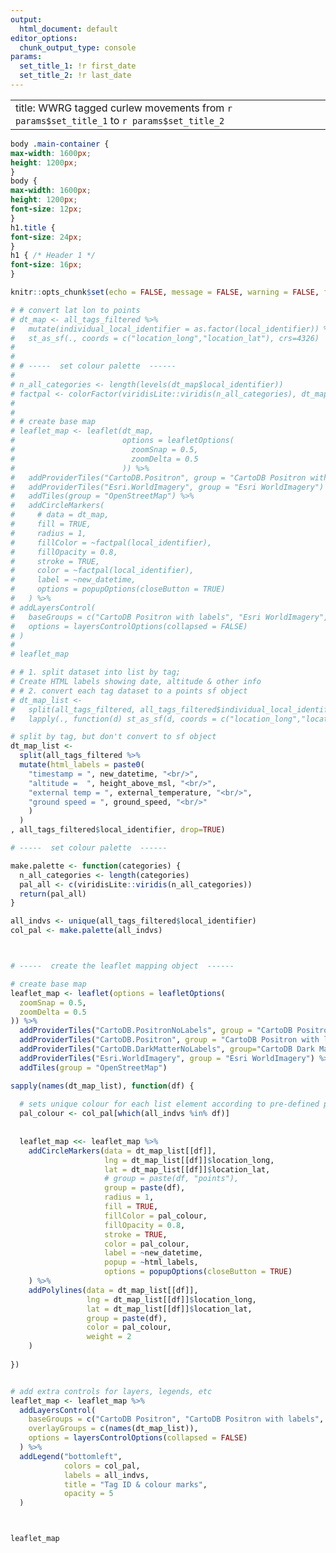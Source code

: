 ```yaml
---
output: 
  html_document: default
editor_options:
  chunk_output_type: console
params:
  set_title_1: !r first_date
  set_title_2: !r last_date
---
```


---
title: WWRG tagged curlew movements from `r params$set_title_1` to `r params$set_title_2`
---

```css
body .main-container {
max-width: 1600px;
height: 1200px;
}
body {
max-width: 1600px;
height: 1200px;
font-size: 12px;
}
h1.title {
font-size: 24px;
}
h1 { /* Header 1 */
font-size: 16px;
}

```

```r
knitr::opts_chunk$set(echo = FALSE, message = FALSE, warning = FALSE, fig.height = 8, out.width="100%")
```


```r

# # convert lat lon to points
# dt_map <- all_tags_filtered %>%
#   mutate(individual_local_identifier = as.factor(local_identifier)) %>%
#   st_as_sf(., coords = c("location_long","location_lat"), crs=4326)
# 
# 
# # -----  set colour palette  ------
# 
# n_all_categories <- length(levels(dt_map$local_identifier))
# factpal <- colorFactor(viridisLite::viridis(n_all_categories), dt_map$local_identifier)
# 
# 
# # create base map
# leaflet_map <- leaflet(dt_map,
#                        options = leafletOptions(
#                          zoomSnap = 0.5,
#                          zoomDelta = 0.5
#                        )) %>%
#   addProviderTiles("CartoDB.Positron", group = "CartoDB Positron with labels")  %>%
#   addProviderTiles("Esri.WorldImagery", group = "Esri WorldImagery") %>%
#   addTiles(group = "OpenStreetMap") %>%
#   addCircleMarkers(
#     # data = dt_map,
#     fill = TRUE,
#     radius = 1,
#     fillColor = ~factpal(local_identifier),
#     fillOpacity = 0.8,
#     stroke = TRUE,
#     color = ~factpal(local_identifier),
#     label = ~new_datetime,
#     options = popupOptions(closeButton = TRUE)
#   ) %>%
# addLayersControl(
#   baseGroups = c("CartoDB Positron with labels", "Esri WorldImagery", "OpenStreetMap"),
#   options = layersControlOptions(collapsed = FALSE)
# )
# 
# leaflet_map

```

```r


# # 1. split dataset into list by tag;
# Create HTML labels showing date, altitude & other info
# # 2. convert each tag dataset to a points sf object
# dt_map_list <-
#   split(all_tags_filtered, all_tags_filtered$individual_local_identifier, drop=TRUE) %>%
#   lapply(., function(d) st_as_sf(d, coords = c("location_long","location_lat"), crs=4326))

# split by tag, but don't convert to sf object
dt_map_list <-
  split(all_tags_filtered %>% 
  mutate(html_labels = paste0(
    "timestamp = ", new_datetime, "<br/>",
    "altitude =  ", height_above_msl, "<br/>",
    "external temp = ", external_temperature, "<br/>",
    "ground speed = ", ground_speed, "<br/>"
    )
  )
, all_tags_filtered$local_identifier, drop=TRUE)

# -----  set colour palette  ------

make.palette <- function(categories) {
  n_all_categories <- length(categories)
  pal_all <- c(viridisLite::viridis(n_all_categories))
  return(pal_all)
}

all_indvs <- unique(all_tags_filtered$local_identifier)
col_pal <- make.palette(all_indvs)



# -----  create the leaflet mapping object  ------

# create base map
leaflet_map <- leaflet(options = leafletOptions(
  zoomSnap = 0.5,
  zoomDelta = 0.5
)) %>% 
  addProviderTiles("CartoDB.PositronNoLabels", group = "CartoDB Positron")  %>%
  addProviderTiles("CartoDB.Positron", group = "CartoDB Positron with labels")  %>%
  addProviderTiles("CartoDB.DarkMatterNoLabels", group="CartoDB Dark Matter") %>%
  addProviderTiles("Esri.WorldImagery", group = "Esri WorldImagery") %>%
  addTiles(group = "OpenStreetMap")

sapply(names(dt_map_list), function(df) {
  
  # sets unique colour for each list element according to pre-defined palette
  pal_colour <- col_pal[which(all_indvs %in% df)]
  
  
  leaflet_map <<- leaflet_map %>% 
    addCircleMarkers(data = dt_map_list[[df]],
                     lng = dt_map_list[[df]]$location_long, 
                     lat = dt_map_list[[df]]$location_lat,
                     # group = paste(df, "points"),
                     group = paste(df),
                     radius = 1,
                     fill = TRUE,
                     fillColor = pal_colour,
                     fillOpacity = 0.8,
                     stroke = TRUE,
                     color = pal_colour,
                     label = ~new_datetime,
                     popup = ~html_labels,
                     options = popupOptions(closeButton = TRUE)
    ) %>%
    addPolylines(data = dt_map_list[[df]],
                 lng = dt_map_list[[df]]$location_long,
                 lat = dt_map_list[[df]]$location_lat,
                 group = paste(df),
                 color = pal_colour,
                 weight = 2
    )
  
})


# add extra controls for layers, legends, etc
leaflet_map <- leaflet_map %>% 
  addLayersControl(
    baseGroups = c("CartoDB Positron", "CartoDB Positron with labels", "CartoDB Dark Matter", "Esri WorldImagery", "OpenStreetMap"),
    overlayGroups = c(names(dt_map_list)),
    options = layersControlOptions(collapsed = FALSE)
  ) %>% 
  addLegend("bottomleft",
            colors = col_pal,
            labels = all_indvs,
            title = "Tag ID & colour marks",
            opacity = 5
  )




```

```r
leaflet_map

```

